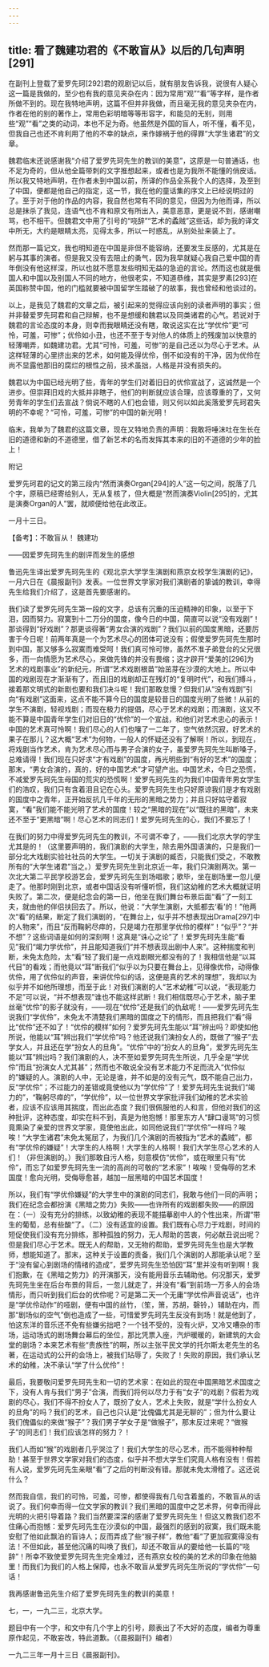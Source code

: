 ```yaml
---
---
---
```

title: 看了魏建功君的《不敢盲从》以后的几句声明[291]
---




在副刊上登载了爱罗先珂[292]君的观剧记以后，就有朋友告诉我，说很有人疑心这一篇是我做的，至少也有我的意见夹杂在内：因为常用“观”“看”等字样，是作者所做不到的。现在我特地声明，这篇不但并非我做，而且毫无我的意见夹杂在内，作者在他的别的著作上，常用色彩明暗等等形容字，和能见的无别，则用些“观”“看”之类的动词，本也不足为奇。他虽然是外国的盲人，听不懂，看不见，但我自己也还不肯利用了他的不幸的缺点，来作嫁祸于他的得罪“大学生诸君”的文章。

魏君临末还说感谢我“介绍了爱罗先珂先生的教训的美意”，这原是一句普通话，也不足为奇的，但从他全篇带刺的文字推想起来，或者也是为我所不能懂的俏皮话。所以我又特地声明，在作者未到中国以前，所译的作品全系我个人的选择，及至到了中国，便都是他自己的指定，这一节，我在他的童话集的序文上已经说明过的了。至于对于他的作品的内容，我自然也常有不同的意见，但因为为他而译，所以总是抹杀了我见，连语气也不肯和原文有所出入，美意恶意，更是说不到，感谢嘲骂，也不相干。但魏君文中用了引号的“哓辞”“艺术的蟊贼”这些话，却为我的译文中所无，大约是眼睛太亮，见得太多，所以一时惑乱，从别处扯来装上了。

然而那一篇记文，我也明知道在中国是非但不能容纳，还要发生反感的，尤其是在躬与其事的演者。但是我又没有去阻止的勇气，因为我早就疑心我自己爱中国的青年倒没有他这样深，所以也就不愿意发些明知无益的急迫的言论。然而这也就是俄国人和中国以及别国人不同的地方，他很老实，不知道恭维，其实是罗素[293]在英国称赞中国，他的门槛就要被中国留学生踏破了的故事，我也曾经和他谈过的。

以上，是我见了魏君的文章之后，被引起来的觉得应该向别的读者声明的事实；但并非替爱罗先珂君和自己辩解，也不是想缓和魏君以及同类诸君的心气。若说对于魏君的言论态度的本身，则幸而我眼睛还没有瞎，敢说这实在比“学优伶”更“可怜，可羞，可惨”；优伶如小丑，也还不至于专对他人的体质上的残废加以快意的轻薄嘲弄，如魏建功君。尤其“可怜，可羞，可惨”的是自己还以为尽心于艺术。从这样轻薄的心里挤出来的艺术，如何能及得优伶，倒不如没有的干净，因为优伶在尚不显露他那旧的腐烂的根性之前，技术虽拙，人格是并没有损失的。

魏君以为中国已经光明了些，青年的学生们对着旧日的优伶宣战了，这诚然是一个进步。但崇拜旧戏的大抵并非瞎子，他们的判断就应该合理，应该尊重的了，又何劳青年的学生们去宣战？倘说不瞎的人们也会错，则又何以如此奚落爱罗先珂君失明的不幸呢？“可怜，可羞，可惨”的中国的新光明！

临末，我单为了魏君的这篇文章，现在又特地负责的声明：我敢将唾沫吐在生长在旧的道德和新的不道德里，借了新艺术的名而发挥其本来的旧的不道德的少年的脸上！

附记

爱罗先珂君的记文的第三段内“然而演奏Organ[294]的人”这一句之间，脱落了几个字，原稿已经寄给别人，无从复核了，但大概是“然而演奏Violin[295]的，尤其是演奏Organ的人”罢，就顺便给他在此改正。

一月十三日。





【备考】：不敢盲从！ 魏建功


——因爱罗先珂先生的剧评而发生的感想

鲁迅先生译出爱罗先珂先生的《观北京大学学生演剧和燕京女校学生演剧的记》，一月六日在《晨报副刊》发表。一位世界文学家对我们演剧者的挚诚的教训，幸得先生给我们介绍了，这是首先要感谢的。

我们读了爱罗先珂先生第一段的文字，总该有沉重的压迫精神的印象，以至于下泪，因而努力。寂寞到十二万分的国度，像今日的中国，简直可以说“没有戏剧”！那谈得到“好戏剧”？那更谈得著“男女合演的戏剧”？我们以前的国度黑暗，还要厉害于今日呢！前两年真是一个为艺术尽心的团体可说没有；假使爱罗先珂先生那时到中国，那又够多么寂寞而难受呵！我们真可怜可惨，虽然不准子弟登台的父兄很多，而一向情愿为艺术尽心，来做先锋的并没有畏缩；这才辟开“爱美的[296]为艺术的戏剧事业”的新纪元，所谓“艺术戏剧根苗”始茁芽在沙漠的大地上。所以中国的戏剧现在才渐渐有了，而且旧的戏剧却正在残灯的“复明时代”，和我们搏斗，接着那文明式的新剧也要和我们决斗呢！我们那敢怠慢？但我们从“没有戏剧”引向“有戏剧”这面来，这点不能不算今日的国度是较昔日的国度光明了些微！从前的学生不演剧，轻视戏剧；而现在极力的提倡，尽心于艺术的戏剧；而演剧，这又不能不算是中国青年学生们对旧日的“优伶”的一个宣战，和他们对艺术忠心的表示！中国的艺术真可怜啊！我们尽心的人们也嚷了一二年了，空气依然沉寂，好艺术的果子在那儿？这大概“艺术”为何物，一般人的怀疑还没有了解啊！所以，到现在，将戏剧当作艺术，肯为艺术尽心而与男子合演的女子，虽爱罗先珂先生叫断嗓子，总难请得！我们现在只好求“才有戏剧”的国度，再光明些到“有好的艺术”的国度；那末，“男女合演的，真的，好的中国艺术”才可望产出。中国艺术，今日之恐慌，不减爱罗先珂先生母国的荒灾的恐慌啊！爱罗先珂先生的为我们中国青年男女学生们的浩叹，我们只有含着泪且记在心头。爱罗先珂先生也只好原谅我们是才有戏剧的国度中之青年，正开始反抗几千年的无形的黑暗之势力；并且只好姑守着寂寞，“看”我们能不能光明了艺术的国度！较之“黑暗的现在”以“既往的黑暗”，未来还不至于“更黑暗”啊！尽心艺术的同志们！爱罗先珂先生的心，我们不要忘了！

在我们的努力中得爱罗先珂先生的教训，不可谓不幸了，——我们北京大学的学生尤其是的！（这里要声明的，我们演剧的大学生，除去用外国语演的，只是我们一部分北大戏剧实验社社员的大学生。一切关于演剧的臧否，只能我们受之，不敢教所有的“大学生诸君”当之。）爱罗先珂先生到北京近一年，我们只演剧两次。第一次北大第二平民学校游艺会，爱罗先珂先生到场唱歌；歌毕，坐在剧场里一忽儿便走了。他那时刚到北京，或者中国话没有听懂听惯，我们这幼稚的艺术大概就证明失败了。第二次，便是纪念会的第一日，他坐在我们舞台布景后面“看”了一刻工夫，就由他的伴侣扶回去了。所以，他说：“大学生演剧，大抵都去‘看’的！”他两次“看”的结果，断定了我们演剧的，“在舞台上，似乎并不想表现出Drama[297]中的人物来”，而且“反而鞠躬尽瘁的，只是竭力在那里学优伶的模样”！“似乎”？“并不想”？这些词语是如何的深刻啊！这真是“诛心之论”了！爱罗先珂先生能“看见”我们“竭力学优伶”，并且能知道我们“并不想表现出剧中人来”。这种揣度和判断，未免太危险，太“看”轻了我们是一点戏剧眼光都没有的了！我相信他是“以耳代目”的看戏；而他竟以“耳”断我们“似乎以为只要在舞台上，见得像优伶，动得像优伶，用了优伶似的声音，来讲优伶似的话，这便是真的艺术的理想”，我却以为似乎并不如他所理想，而至于此！对我们演剧的人“艺术幼稚”可以说，“表现能力不足”可以说，“并不想表现”谁也不能这样武断！我们相信既尽心于艺术，脑子里丝毫“优伶”的影子就没有，——现在“优伶”还是我们的仇敌呢！——爱罗先珂先生说我们“学优伶”，未免太不清楚我们黑暗的国度之下的情形，而且把我们“看”得比“优伶”还不如了！“优伶的模样”如何？爱罗先珂先生能以“耳”辨出吗？即使如他所说，他能以“耳”辨出我们“学优伶”吗？他还说我们演扮女人的，既做了“猴子”去学女人，并且还在学“扮女人的旦角”。“优伶”中的“扮女人的旦角”，爱罗先珂先生能以“耳”辨出吗？我们演剧的人，决不至如爱罗先珂先生所说，几乎全是“学优伶”而且“扮演女人尤其甚”；然而也不敢说全没有艺术能力不足而流入“优伶似的”嫌疑的人。演剧的人中，无论是谁，并不如是的没有元气，既不能自己出力，反“学优伶”；不过能力的差错或竟使他以为“学优伶”了！爱罗先珂先生说我们“竭力的”，“鞠躬尽瘁的”，“学优伶”，以一位世界文学家批评我们幼稚的艺术实验者，应该不应该用其揣度，而出此态度？我们很佩服他的人和言，但他对我们的这种批评，这种态度，却实在料不到，真是为他抱憾！那里东方人“肆口谩骂”的习惯竟熏染了亲爱的世界文学家，竟使他出此，如同他说我们“学优伶”一样吗？唉唉！“大学生诸君”未免太冤屈了，为我们几个演剧的而被指为“艺术的蟊贼”，都有“学优伶的嫌疑”！大学生的人格啊！大学生的人格啊！我们大学生尽心艺术的人们！（非但演剧的。）我们那敢自污人格，刻意模仿“优伶”，或在眼里只有“优伶”，而忘了如爱罗先珂先生一流的高尚的可敬的“艺术家”！唉唉！受侮辱的艺术国度！愈向光明，受侮辱愈甚，越加一层黑暗的中国艺术国度！

所以，我们有“学优伶嫌疑”的大学生中的演剧的同志们，我敢与他们一同的声明；我们在纪念会都扮演《黑暗之势力》失败——也许所有的戏剧都失败——的原因在：（一）没有充分的排练，以致幼稚的表现不能描摹剧中人的个性出来，所谓“带生的葡萄，总有些酸”了。（二）没有适宜的设置。我们既有心尽力于戏剧，时间的短促使我们没有充分排练，那种孤独的努力，无人帮助的苦衷，何必献丑说出呢？但是我们尽心于艺术。既无人的帮助，又无物的帮助，爱罗先珂先生也是大学教师，想能知道了。那末，这种关于设置的责备，我们几个演剧的人那能承认呢？至于“没有留心到剧场的情绪的造成”，爱罗先珂先生恐怕因“耳”里并没有听到啊！我们抱歉，在《黑暗之势力》的开演那天，没有能用音乐去辅助他。何况那天，爱罗先珂先生坐在后台布景的背后，一忽儿就走了，并没有“看”到前场一万多人的会场情形，而只听到我们后台的优伶呢？可是第二天一个无庸“学优伶声音说话”，也许是“学优伶动作”的哑剧，便有中国的丝竹，（笙，箫，苏胡，磬铃，）辅助在内，而那“剧场似的空气”倒也造成了一些，可惜爱罗先珂先生反没有到场！就是他到了，怕这东洋的音乐还不免有些嫌劣拙吧？一个钱不受的，没有火炉，又冷又嘈杂的市场，运动场式的剧场舞台幕后的坐位，那比凭票入座，汽炉暖暖的，新建筑的大会堂的剧场？本来艺术有些“贵族性”的啊，所以主张平民文学的托尔斯太老先生的名著，在运动式的公开的会场上，被我们玷辱了，失败了！失败的原因，我们承认艺术的幼稚，决不承认“学了什么优伶”！

最后，我要敬问爱罗先珂先生和一切的艺术家：在如此的现在中国黑暗艺术国度之下，没有人肯与我们“男子”合演，而我们将何以尽力于有“女子”的戏剧？假若为戏剧的尽心，我们不得不扮女人了，既扮了女人，艺术上失败，就是“学什么扮女人的旦角”的吗？我们的艺术，自己也只认是“比傀儡尤其是无聊的”；但为什么要让我们傀儡似的来做“猴子”？我们男子学女子是“做猴子”，那末反过来呢？“做猴子”的同志们！我们应该怎样的努力？！

我们人而如“猴”的戏剧者几乎哭泣了！我们大学生的尽心艺术，而不能得种种帮助！甚至于世界文学家对我们的态度，似乎并不想大学生们究竟人格有没有！假若有人说，爱罗先珂先生亲眼“看”了之后的判断没有错。那就未免太滑稽了。这还说什么？

然而我自信，我们的可怜，可羞，可惨，都使得我有几句含着羞的，不敢盲从的话说了。我们何幸而得一位文学家的教训？我们黑暗的国度中之艺术界，何幸而得此光明的火把引导着路？我们当然要深深的感谢了爱罗先珂先生！但这又教我们忍不住痛心而抱憾：爱罗先珂先生在沙漠似的中国，最强烈的感到的寂寞，我们既未能安慰了他如此飘泊的盲诗人；反而弄成了些“猴子样”，教他“看”了更加寂寞得没有法！不但如此，甚至他沉痛的叫唤了我们，却还不敢盲从的要给他一长篇的“哓辞”！所幸不致使爱罗先珂先生完全难过，还有燕京女校的美的艺术的印象在他脑里！而我们为我们的人格上保障，也永不敢盲从爱罗先珂先生所说的“学优伶”一句话！

我再感谢鲁迅先生介绍了爱罗先珂先生的教训的美意！

七，一，一九二三，北京大学。

题目中有一个字，和文中有几个字上的引号，颇表出了不大好的态度，编者为尊重原作起见，不敢妄改，特此道歉。（《晨报副刊》编者）

一九二三年一月十三日《晨报副刊》。